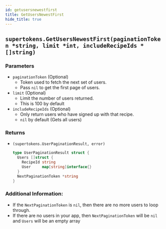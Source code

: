 ```yaml
---
id: getusersnewestfirst
title: GetUsersNewestFirst
hide_title: true
---
```


## `supertokens.GetUsersNewestFirst(paginationToken *string, limit *int, includeRecipeIds *[]string)`

### Parameters
- ``paginationToken`` (Optional)
  - Token used to fetch the next set of users.
  - Pass `nil` to get the first page of users.
- ``limit`` (Optional)
  - Limit the number of users returned.
  - This is 100 by default
- ``includeRecipeIds`` (Optional)
  - Only return users who have signed up with that recipe.
  - `nil` by default (Gets all users)


### Returns
- `(supertokens.UserPaginationResult, error)`
  ```go
  type UserPaginationResult struct {
    Users []struct {
      RecipeId string
      User     map[string]interface{}
    }
    NextPaginationToken *string
  }
  ```

### Additional Information:
- If the ``NextPaginationToken`` is `nil`, then there are no more users to loop through.
- If there are no users in your app, then ``NextPaginationToken`` will be ``nil`` and `Users` will be an empty array